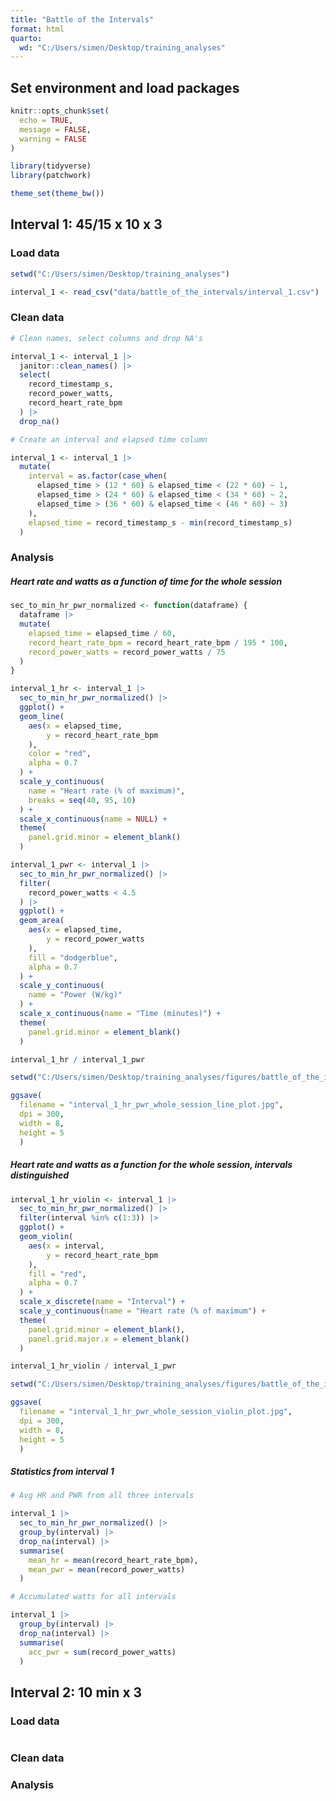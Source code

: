 ```yaml
---
title: "Battle of the Intervals"
format: html
quarto:
  wd: "C:/Users/simen/Desktop/training_analyses"
---
```


## Set environment and load packages

```r

knitr::opts_chunk$set(
  echo = TRUE,   
  message = FALSE,   
  warning = FALSE 
)
```

```r

library(tidyverse)
library(patchwork)

theme_set(theme_bw())
```

## Interval 1: 45/15 x 10 x 3

### Load data

```r

setwd("C:/Users/simen/Desktop/training_analyses")

interval_1 <- read_csv("data/battle_of_the_intervals/interval_1.csv")
```

### Clean data

```r

# Clean names, select columns and drop NA's

interval_1 <- interval_1 |> 
  janitor::clean_names() |> 
  select(
    record_timestamp_s,
    record_power_watts,
    record_heart_rate_bpm
  ) |> 
  drop_na()

# Create an interval and elapsed time column

interval_1 <- interval_1 |> 
  mutate(
    interval = as.factor(case_when(
      elapsed_time > (12 * 60) & elapsed_time < (22 * 60) ~ 1,
      elapsed_time > (24 * 60) & elapsed_time < (34 * 60) ~ 2,
      elapsed_time > (36 * 60) & elapsed_time < (46 * 60) ~ 3)
    ),
    elapsed_time = record_timestamp_s - min(record_timestamp_s)
  )
```

### Analysis

##### Heart rate and watts as a function of time for the whole session

```r

sec_to_min_hr_pwr_normalized <- function(dataframe) {
  dataframe |> 
  mutate(
    elapsed_time = elapsed_time / 60,
    record_heart_rate_bpm = record_heart_rate_bpm / 195 * 100,
    record_power_watts = record_power_watts / 75
  )
}

interval_1_hr <- interval_1 |> 
  sec_to_min_hr_pwr_normalized() |> 
  ggplot() +
  geom_line(
    aes(x = elapsed_time,
        y = record_heart_rate_bpm
    ),
    color = "red",
    alpha = 0.7
  ) +
  scale_y_continuous(
    name = "Heart rate (% of maximum)",
    breaks = seq(40, 95, 10)
  ) +
  scale_x_continuous(name = NULL) +
  theme(
    panel.grid.minor = element_blank()
  )
```

```r

interval_1_pwr <- interval_1 |> 
  sec_to_min_hr_pwr_normalized() |> 
  filter(
    record_power_watts < 4.5
  ) |> 
  ggplot() +
  geom_area(
    aes(x = elapsed_time,
        y = record_power_watts
    ),
    fill = "dodgerblue",
    alpha = 0.7
  ) +
  scale_y_continuous(
    name = "Power (W/kg)"
  ) +
  scale_x_continuous(name = "Time (minutes)") +
  theme(
    panel.grid.minor = element_blank()
  )
```

```r

interval_1_hr / interval_1_pwr
```

```r

setwd("C:/Users/simen/Desktop/training_analyses/figures/battle_of_the_intervals")

ggsave(
  filename = "interval_1_hr_pwr_whole_session_line_plot.jpg",
  dpi = 300,
  width = 8,
  height = 5
  )
```

##### Heart rate and watts as a function for the whole session, intervals distinguished

```r

interval_1_hr_violin <- interval_1 |> 
  sec_to_min_hr_pwr_normalized() |> 
  filter(interval %in% c(1:3)) |> 
  ggplot() +
  geom_violin(
    aes(x = interval,
        y = record_heart_rate_bpm
    ),
    fill = "red",
    alpha = 0.7
  ) +
  scale_x_discrete(name = "Interval") +
  scale_y_continuous(name = "Heart rate (% of maximum") +
  theme(
    panel.grid.minor = element_blank(),
    panel.grid.major.x = element_blank()
  )
```

```r

interval_1_hr_violin / interval_1_pwr
```

```r

setwd("C:/Users/simen/Desktop/training_analyses/figures/battle_of_the_intervals")

ggsave(
  filename = "interval_1_hr_pwr_whole_session_violin_plot.jpg",
  dpi = 300,
  width = 8,
  height = 5
  )
```

##### Statistics from interval 1

```r

# Avg HR and PWR from all three intervals

interval_1 |> 
  sec_to_min_hr_pwr_normalized() |> 
  group_by(interval) |> 
  drop_na(interval) |> 
  summarise(
    mean_hr = mean(record_heart_rate_bpm),
    mean_pwr = mean(record_power_watts)
  )

# Accumulated watts for all intervals

interval_1 |> 
  group_by(interval) |> 
  drop_na(interval) |> 
  summarise(
    acc_pwr = sum(record_power_watts)
  )
```

## Interval 2: 10 min x 3

### Load data

```r


```

### Clean data

### Analysis
